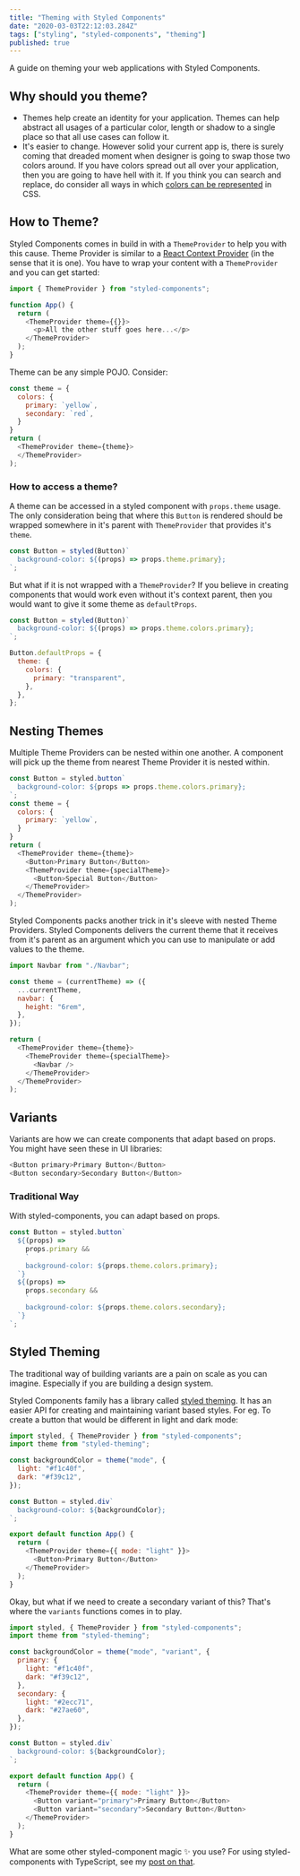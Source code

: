 ```yaml
---
title: "Theming with Styled Components"
date: "2020-03-03T22:12:03.284Z"
tags: ["styling", "styled-components", "theming"]
published: true
---
```


A guide on theming your web applications with Styled Components.

## Why should you theme?

- Themes help create an identity for your application. Themes can help abstract all usages of a particular color, length or shadow to a single place so that all use cases can follow it.
- It's easier to change. However solid your current app is, there is surely coming that dreaded moment when designer is going to swap those two colors around. If you have colors spread out all over your application, then you are going to have hell with it. If you think you can search and replace, do consider all ways in which [colors can be represented](https://developer.mozilla.org/en-US/docs/Web/CSS/color_value) in CSS.

## How to Theme?

Styled Components comes in build in with a `ThemeProvider` to help you with this cause. Theme Provider is similar to a [React Context Provider](https://reactjs.org/docs/context.html#contextprovider) (in the sense that it is one). You have to wrap your content with a `ThemeProvider` and you can get started:

```javascript
import { ThemeProvider } from "styled-components";

function App() {
  return (
    <ThemeProvider theme={{}}>
      <p>All the other stuff goes here...</p>
    </ThemeProvider>
  );
}
```

Theme can be any simple POJO. Consider:

```javascript
const theme = {
  colors: {
    primary: `yellow`,
    secondary: `red`,
  }
}
return (
  <ThemeProvider theme={theme}>
  </ThemeProvider>
);
```

### How to access a theme?

A theme can be accessed in a styled component with `props.theme` usage. The only consideration being that where this `Button` is rendered should be wrapped somewhere in it's parent with `ThemeProvider` that provides it's `theme`.

```javascript
const Button = styled(Button)`
  background-color: ${(props) => props.theme.primary};
`;
```

But what if it is not wrapped with a `ThemeProvider`? If you believe in creating components that would work even without it's context parent, then you would want to give it some theme as `defaultProps`.

```javascript
const Button = styled(Button)`
  background-color: ${(props) => props.theme.colors.primary};
`;

Button.defaultProps = {
  theme: {
    colors: {
      primary: "transparent",
    },
  },
};
```

## Nesting Themes

Multiple Theme Providers can be nested within one another. A component will pick up the theme from nearest Theme Provider it is nested within.

```javascript
const Button = styled.button`
  background-color: ${props => props.theme.colors.primary};
`;
const theme = {
  colors: {
    primary: `yellow`,
  }
}
return (
  <ThemeProvider theme={theme}>
    <Button>Primary Button</Button>
    <ThemeProvider theme={specialTheme}>
      <Button>Special Button</Button>
    </ThemeProvider>
  </ThemeProvider>
);
```

Styled Components packs another trick in it's sleeve with nested Theme Providers. Styled Components delivers the current theme that it receives from it's parent as an argument which you can use to manipulate or add values to the theme.

```javascript
import Navbar from "./Navbar";

const theme = (currentTheme) => ({
  ...currentTheme,
  navbar: {
    height: "6rem",
  },
});

return (
  <ThemeProvider theme={theme}>
    <ThemeProvider theme={specialTheme}>
      <Navbar />
    </ThemeProvider>
  </ThemeProvider>
);
```

## Variants

Variants are how we can create components that adapt based on props. You might have seen these in UI libraries:

```javascript
<Button primary>Primary Button</Button>
<Button secondary>Secondary Button</Button>
```

### Traditional Way

With styled-components, you can adapt based on props.

```javascript
const Button = styled.button`
  ${(props) =>
    props.primary &&
    `
    background-color: ${props.theme.colors.primary};
  `}
  ${(props) =>
    props.secondary &&
    `
    background-color: ${props.theme.colors.secondary};
  `}
`;
```

## Styled Theming

The traditional way of building variants are a pain on scale as you can imagine. Especially if you are building a design system.

Styled Components family has a library called [styled theming](https://github.com/styled-components/styled-theming). It has an easier API for creating and maintaining variant based styles. For eg. To create a button that would be different in light and dark mode:

```javascript
import styled, { ThemeProvider } from "styled-components";
import theme from "styled-theming";

const backgroundColor = theme("mode", {
  light: "#f1c40f",
  dark: "#f39c12",
});

const Button = styled.div`
  background-color: ${backgroundColor};
`;

export default function App() {
  return (
    <ThemeProvider theme={{ mode: "light" }}>
      <Button>Primary Button</Button>
    </ThemeProvider>
  );
}
```

Okay, but what if we need to create a secondary variant of this? That's where the `variants` functions comes in to play.

```javascript
import styled, { ThemeProvider } from "styled-components";
import theme from "styled-theming";

const backgroundColor = theme("mode", "variant", {
  primary: {
    light: "#f1c40f",
    dark: "#f39c12",
  },
  secondary: {
    light: "#2ecc71",
    dark: "#27ae60",
  },
});

const Button = styled.div`
  background-color: ${backgroundColor};
`;

export default function App() {
  return (
    <ThemeProvider theme={{ mode: "light" }}>
      <Button variant="primary">Primary Button</Button>
      <Button variant="secondary">Secondary Button</Button>
    </ThemeProvider>
  );
}
```

What are some other styled-component magic ✨ you use? For using styled-components with TypeScript, see my [post on that](https://blog.agney.dev/styled-components-&-typescript/).
